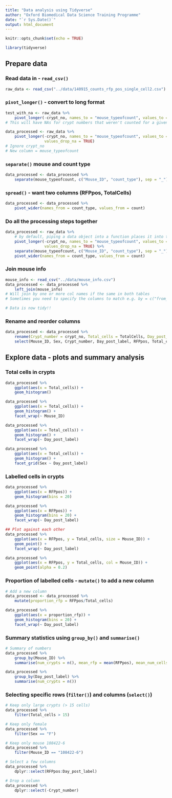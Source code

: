 ```yaml
---
title: "Data analysis using Tidyverse"
author: "Oxford Biomedical Data Science Training Programme"
date: "`r Sys.Date()`"
output: html_document
---
```


```r
knitr::opts_chunk$set(echo = TRUE)
```

```r
library(tidyverse)
```

## Prepare data

### Read data in - `read_csv()`

```r
raw_data <- read_csv("../data/140915_counts_rfp_pos_single_cell2.csv")
```

### `pivot_longer()` - convert to long format

```r
test_with_na <- raw_data %>% 
    pivot_longer(-crypt_no, names_to = "mouse_typeofcount", values_to = "count")
# This will have NAs for crypt numbers that weren't counted for a given mouse

data_processed <- raw_data %>% 
    pivot_longer(-crypt_no, names_to = "mouse_typeofcount", values_to = "count", 
                 values_drop_na = TRUE)
# Ignore crypt_no
# New column = mouse_typeofcount
```

### `separate()` mouse and count type

```r
data_processed <- data_processed %>% 
    separate(mouse_typeofcount, c("Mouse_ID", "count_type"), sep = "_")
```

### `spread()` - want two columns (RFPpos, TotalCells)

```r
data_processed <- data_processed %>% 
    pivot_wider(names_from = count_type, values_from = count)
```

### Do all the processing steps together

```r
data_processed <- raw_data %>% 
    # by default, piping a data object into a function places it into the function's first argument
    pivot_longer(-crypt_no, names_to = "mouse_typeofcount", values_to = "count", 
                 values_drop_na = TRUE) %>% 
    separate(mouse_typeofcount, c("Mouse_ID", "count_type"), sep = "_") %>% 
    pivot_wider(names_from = count_type, values_from = count)                                       
```

### Join mouse info

```r
mouse_info <- read_csv("../data/mouse_info.csv")
data_processed <- data_processed %>% 
    left_join(mouse_info) 
# Will join by one or more col names if the same in both tables
# Sometimes you need to specify the columns to match e.g. by = c("from_name" = "to_name")

# Data is now tidy!!
```

### Rename and reorder columns

```r
data_processed <- data_processed %>%
    rename(Crypt_number = crypt_no, Total_cells = TotalCells, Day_post_label = Day_PostLabel) %>%
    select(Mouse_ID, Sex, Crypt_number, Day_post_label, RFPpos, Total_cells)
```

## Explore data - plots and summary analysis

### Total cells in crypts

```r
data_processed %>% 
    ggplot(aes(x = Total_cells)) + 
    geom_histogram()

data_processed %>%
    ggplot(aes(x = Total_cells)) + 
    geom_histogram() + 
    facet_wrap(~ Mouse_ID)

data_processed %>%
    ggplot(aes(x = Total_cells)) + 
    geom_histogram() +
    facet_wrap(~ Day_post_label)

data_processed %>% 
    ggplot(aes(x = Total_cells)) + 
    geom_histogram() + 
    facet_grid(Sex ~ Day_post_label)
```

### Labelled cells in crypts

```r
data_processed %>%
    ggplot(aes(x = RFPpos)) + 
    geom_histogram(bins = 20)

data_processed %>%
    ggplot(aes(x = RFPpos)) +
    geom_histogram(bins = 20) + 
    facet_wrap(~ Day_post_label)

## Plot against each other
data_processed %>% 
    ggplot(aes(x = RFPpos, y = Total_cells, size = Mouse_ID)) + 
    geom_point() + 
    facet_wrap(~ Day_post_label)

data_processed %>% 
    ggplot(aes(x = RFPpos, y = Total_cells, col = Mouse_ID)) + 
    geom_point(alpha = 0.2)
```

### Proportion of labelled cells - `mutate()` to add a new column

```r
# Add a new column
data_processed <- data_processed %>% 
    mutate(proportion_rfp = RFPpos/Total_cells)

data_processed %>% 
    ggplot(aes(x = proportion_rfp)) + 
    geom_histogram(bins = 20) + 
    facet_wrap(~ Day_post_label)
```

### Summary statistics using `group_by()` and `summarise()`

```r
# Summary of numbers                                                        
data_processed %>% 
    group_by(Mouse_ID) %>% 
    summarise(num_crypts = n(), mean_rfp = mean(RFPpos), mean_num_cells = mean(Total_cells))

data_processed %>% 
    group_by(Day_post_label) %>% 
    summarise(num_crypts = n())
```

### Selecting specific rows (`filter()`) and columns (`select()`)

```r
# Keep only large crypts (> 15 cells)
data_processed %>% 
    filter(Total_cells > 15)

# Keep only female
data_processed %>% 
    filter(Sex == "F")

# Keep only mouse 108422-6 
data_processed %>% 
    filter(Mouse_ID == "108422-6")

# Select a few columns
data_processed %>% 
    dplyr::select(RFPpos:Day_post_label)

# Drop a column
data_processed %>% 
    dplyr::select(-Crypt_number)
```
